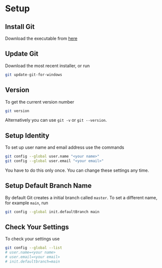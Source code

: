 # Setup

## Install Git

Download the executable from [here](https://git-scm.com/)

## Update Git

Download the most recent installer, or run

```bash
git update-git-for-windows
```

## Version

To get the current version number

```bash
git version
```

Alternatively you can use `git -v` or `git --version`.

## Setup Identity

To set up user name and email address use the commands

```bash
git config --global user.name "<your name>"
git config --global user.email "<your email>"
```

You have to do this only once. You can change these settings any time.

## Setup Default Branch Name

By default Git creates a initial branch called `master`. To set a different
name, for example `main`, run

```bash
git config --global init.defaultBranch main
```

## Check Your Settings

To check your settings use

```bash
git config --global --list
# user.name=<your name>
# user.email=<your email>
# init.defaultbranch=main
```
